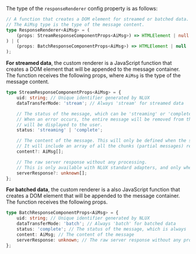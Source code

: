The type of the `responseRenderer` config property is as follows:

```ts
// A function that creates a DOM element for streamed or batched data.
// The AiMsg type is the type of the message content.
type ResponseRenderer<AiMsg> = (
    (props: StreamResponseComponentProps<AiMsg>) => HTMLElement | null
) | (
    (props: BatchResponseComponentProps<AiMsg>) => HTMLElement | null
);
```

**For streamed data**, the custom renderer is a JavaScript function that creates a DOM element that will be appended to
the message container. The function receives the following props, where `AiMsg` is the type of the message content.

```ts
type StreamResponseComponentProps<AiMsg> = {
    uid: string; // Unique identifier generated by NLUX
    dataTransferMode: 'stream'; // Always 'stream' for streamed data

    // The status of the message, which can be 'streaming' or 'complete'
    // When an error occurs, the entire message will be removed from the chat area and an error message
    // will be displayed to the user.
    status: 'streaming' | 'complete';

    // The content of the message. This will only be defined when the status is 'complete'.
    // It will include an array of all the chunks (partial messages) received from the server.
    content?: AiMsg[];

    // The raw server response without any processing.
    // This is only available with NLUX standard adapters, and only when the status is 'complete'.
    serverResponse?: unknown[];
};
```

**For batched data**, the custom renderer is a also JavaScript function that creates a DOM element that will be appended
to the message container. The function receives the following props.

```ts
type BatchResponseComponentProps<AiMsg> = {
    uid: string; // Unique identifier generated by NLUX
    dataTransferMode: 'batch'; // Always 'batch' for batched data
    status: 'complete'; // The status of the message, which is always 'complete' for batched data
    content: AiMsg; // The content of the message
    serverResponse: unknown; // The raw server response without any processing
};
```
